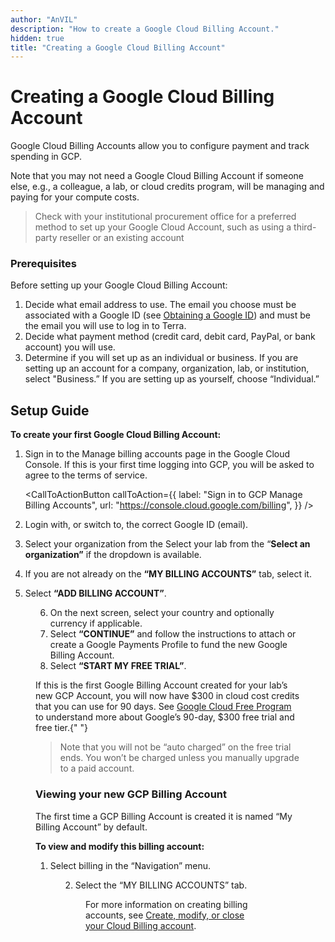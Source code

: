 ```yaml
---
author: "AnVIL"
description: "How to create a Google Cloud Billing Account."
hidden: true
title: "Creating a Google Cloud Billing Account"
---
```


# Creating a Google Cloud Billing Account

Google Cloud Billing Accounts allow you to configure payment and track spending in GCP.

Note that you may not need a Google Cloud Billing Account if someone else, e.g., a colleague, a lab, or cloud credits program, will be managing and paying for your compute costs.

> Check with your institutional procurement office for a preferred method to set up your Google Cloud Account, such as using a third-party reseller or an existing account

### Prerequisites

Before setting up your Google Cloud Billing Account:

1. Decide what email address to use. The email you choose must be associated with a Google ID (see [Obtaining a Google ID](/learn/account-setup/obtaining-a-google-id)) and must be the email you will use to log in to Terra.
1. Decide what payment method (credit card, debit card, PayPal, or bank account) you will use.
1. Determine if you will set up as an individual or business. If you are setting up an account for a company, organization, lab, or institution, select "Business.” If you are setting up as yourself, choose “Individual.”

## Setup Guide

**To create your first Google Cloud Billing Account:**

1. Sign in to the Manage billing accounts page in the Google Cloud Console. If this is your first time logging into GCP, you will be asked to agree to the terms of service.

   <CallToActionButton
     callToAction={{
       label: "Sign in to GCP Manage Billing Accounts",
       url: "https://console.cloud.google.com/billing",
     }}
   />

1. Login with, or switch to, the correct Google ID (email).
1. Select your organization from the Select your lab from the “**Select an organization”** if the dropdown is available.
1. If you are not already on the **“MY BILLING ACCOUNTS”** tab, select it.
1. Select **“ADD BILLING ACCOUNT”**.

<Figure
  alt="Linking Terra to Google Billing Account"
  caption='Figure 1. Select the "MY BILLING ACCOUNTS" tab and then "ADD BILLING ACCOUNT."'
  src="/consortia/learn/billing-setup/add-billing-account.png"
/>

6. On the next screen, select your country and optionally currency if applicable.
1. Select **“CONTINUE”** and follow the instructions to attach or create a Google Payments Profile to fund the new Google Billing Account.
1. Select **“START MY FREE TRIAL”**.

If this is the first Google Billing Account created for your lab’s new GCP Account, you will now have $300 in cloud cost credits that you can use for 90 days. See [Google Cloud Free Program](https://cloud.google.com/free/docs/gcp-free-tier) to understand more about Google’s 90-day, $300 free trial and free tier.{" "}

> Note that you will not be “auto charged” on the free trial ends. You won’t be charged unless you manually upgrade to a paid account.

### Viewing your new GCP Billing Account

The first time a GCP Billing Account is created it is named “My Billing Account” by default.

**To view and modify this billing account:**

1. Select billing in the “Navigation” menu.

<Figure
  alt="Linking Terra to Google Billing Account"
  caption="Figure 2. Select “Billing” from the navigation menu."
  src="/consortia/learn/billing-setup/billing-in-menu.png"
/>

2. Select the “MY BILLING ACCOUNTS” tab.

<Figure
  alt="Linking Terra to Google Billing Account"
  caption="Figure 3. Select the “MY BILLING ACCOUNTS” tab."
  src="/consortia/learn/billing-setup/my-billing-account.png"
/>

For more information on creating billing accounts, see [Create, modify, or close your Cloud Billing account](https://cloud.google.com/billing/docs/how-to-manage-billing-account#create_a_new_billing_account).
